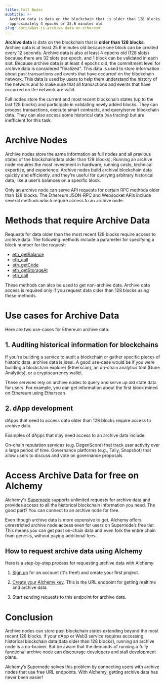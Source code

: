 ```yaml
---
title: Full Nodes
subtitle: >-
  Archive data is data on the blockchain that is older than 128 blocks, which is
  approximately 4 epochs or 25.6 minutes old
slug: docs/what-is-archive-data-on-ethereum
---
```



**Archive data** is data on the blockchain that is **older than 128 blocks**. Archive data is at least 25.6 minutes old because one block can be created every 12 seconds. Archive data is also at least 4 epochs old (128 slots) because there are 32 slots per epoch, and 1 block can be validated in each slot. Because archive data is at least 4 epochs old, the commitment level for archive data is considered "finalized". This data is used to store information about past transactions and events that have occurred on the blockchain network. This data is used by users to help them understand the history of the network and to make sure that all transactions and events that have occurred on the network are valid.


Full nodes store the current and most recent blockchain states (up to the last 128 blocks) and participate in validating newly added blocks. They can process transactions, execute smart contracts, and query/serve blockchain data. They can also access some historical data (via tracing) but are inefficient for this task.

# Archive Nodes

Archive nodes store the same information as full nodes and all previous states of the blockchain(data older than 128 blocks). Running an archive node requires the most investment in hardware, running costs, technical expertise, and experience. Archive nodes build archival blockchain data quickly and efficiently, and they’re useful for querying arbitrary historical data, like a user’s balances on a specific block.

Only an archive node can serve API requests for certain RPC methods older than 128 blocks. The Ethereum JSON-RPC and Websocket APIs include several methods which require access to an archive node.

# Methods that require Archive Data

Requests for data older than the most recent 128 blocks require access to archive data. The following methods include a parameter for specifying a block number for the request:

* [eth\_getBalance](/reference/eth-getbalance)
* [eth\_call](/reference/eth-call)
* [eth\_getCode](/reference/eth-getcode)
* [eth\_getStorageAt](/reference/eth-getstorageat)
* [eth\_call](/reference/eth-call)

<Info>
  These methods can also be used to get non-archive data. Archive data access is required only if you request data older than 128 blocks using these methods.
</Info>

# Use cases for Archive Data

Here are two use-cases for Ethereum archive data:

## 1. Auditing historical information for blockchains

If you're building a service to audit a blockchain or gather specific pieces of historic data, archive data is ideal. A good use-case would be if you were building a blockchain explorer (Etherscan), an on-chain analytics tool (Dune Analytics), or a cryptocurrency wallet.

These services rely on archive nodes to query and serve up old state data for users. For example, you can get information about the first block mined on Ethereum using Etherscan.

## 2. dApp development

dApps that need to access data older than 128 blocks require access to archive data.

Examples of dApps that may need access to an archive data include:

On-chain reputation services (e.g. DegenScore) that track user activity over a large period of time. Governance platforms (e.g., Tally, Snapshot) that allow users to discuss and vote on governance proposals.

# Access Archive Data for free on Alchemy

Alchemy's [Supernode](https://www.alchemy.com/supernode) supports unlimited requests for archive data and provides access to all the historical blockchain information you need. The good part? You can connect to an archive node for free.

Even though archive data is more expensive to get, Alchemy offers unrestricted archive node access even for users on Supernode’s free tier. This means you can get past on-chain data and even fork the entire chain from genesis, without paying additional fees.

## How to request archive data using Alchemy

Here is a step-by-step process for requesting archive data with Alchemy:

1. [Sign up](https://alchemy.com/?a=archive-data-guide) for an account (it's free!) and create your first project.

2. [Create your Alchemy key](https://docs.alchemy.com/alchemy/introduction/getting-started). This is the URL endpoint for getting realtime and archive data.

3. Start sending requests to this endpoint for archive data.

# Conclusion

Archive nodes can store past blockchain states extending beyond the most recent 128 blocks. If your dApp or Web3 service requires accessing historical blockchain data(data older than 128 blocks), running an archive node is a no-brainer. But be aware that the demands of running a fully functional archive node can discourage developers and stall development plans.

Alchemy’s Supernode solves this problem by connecting users with archive nodes that use free URL endpoints. With Alchemy, getting archive data has never been easier!
